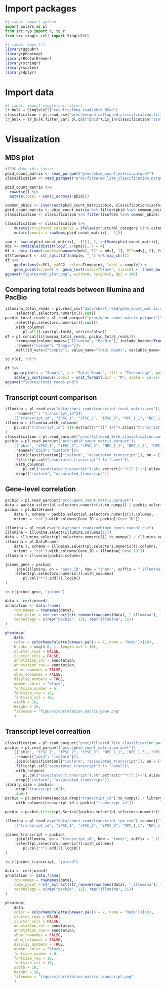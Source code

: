 # Import packages

```python
#| label: import-python
import polars as pl
from src.ryp import r, to_r
from src.single_cell import SingleCell
```

```r
#| label: import-r
library(ggpubr)
library(pheatmap)
library(RColorBrewer)
library(stringr)
library(scales)
library(dplyr)
```

# Import data

```python
#| label: import-single-cell-object
lr_bulk = SingleCell("results/long_read/pbid.h5ad")
classification = pl.read_csv("proc/merged_collapsed_classification.filtered_lite_classification.txt", separator="\t", null_values="NA")
lr_bulk = lr_bulk.filter_var( pl.col("pbid").is_in(classification["isoform"]))
```



# Visualization

## MDS plot

```r
#TODO Make this faster
pbid_count_matrix <- read_parquet("proc/pbid_count_matrix.parquet")
classification <- read_parquet("proc/filtered_lite_classification.parquet")

pbid_count_matrix %>%
  rowwise() %>%
  mutate(total = sum(c_across(-pbid)))

common_pbids <- intersect(pbid_count_matrix$pbid, classification$isoform)
pbid_count_matrix <- pbid_count_matrix %>% filter(pbid %in% common_pbids)
classification <- classification %>% filter(isoform %in% common_pbids)

classification <- classification %>% 
    mutate(structural_category2 = ifelse(structural_category %in% categories_to_show, structural_category, "Other")) %>%     
    mutate(counts = rowSums(pbid_count_matrix[, -1]))

cpm <- sweep(pbid_count_matrix[, -(1)], 2, colSums(pbid_count_matrix[, -1]), `/`) * 1000000
mds <- cmdscale(dist(t(log2(.1+cpm))), k = 4)
df <- data.frame(sample=rownames(mds), PC1 = mds[, 1], PC2=mds[, 2], PC3=mds[, 3], PC4=mds[, 4])
df$Timepoint <- str_split(df$sample, "_") %>% map_chr(1)
df %>% 
    ggplot(aes(x=PC1, y=PC2, color=Timepoint, label = sample)) +
    geom_point(size=4) +  geom_text(color="black", size=2) +  theme_bw() + ggtitle("Isoform level clustering")
ggsave("figures/mds_plot.png", width=8, height=5, dpi = 300)
```

## Comparing total reads between Illumina and PacBio

```python
illumina_total_reads = pl.read_csv("data/short_read/gene_count_matrix.csv")\
    .select(pl.selectors.numeric()).sum()
pacbio_total_reads = pl.read_parquet("proc/gene_count_matrix.parquet")\
    .select(pl.selectors.numeric()).sum()\
    .with_columns(
        pl.all().cast(pl.Int64, strict=False))
df = pl.concat([illumina_total_reads, pacbio_total_reads])\
    .transpose(column_names=["Illumina", "PacBio"], include_header=True)\
    .rename({"column": "Sample"})\
    .melt(id_vars=["Sample"], value_name="Total Reads", variable_name="Technology")

to_r(df, "df")
```

```r
df %>% 
    ggbarplot(x = "Sample", y = "Total Reads", fill = "Technology", position = position_dodge(0.9), x.text.angle = 90) +
    scale_y_continuous(labels = unit_format(unit = "M", scale = 1e-6))
ggsave("figures/total_reads.png")
```

## Transcript count comparison

```python
illumina = pl.read_csv("data/short_read/transcript_count_matrix.csv")\
    .rename({"": "transcript_id"})\
    [["transcript_id", "iPSC_1", "iPSC_2", "iPSC_3", "NPC_1_1", "NPC_1_3", "NPC_2_1", "NPC_2_2", "NPC_3_1", "NPC_3_3", "CN_1_2", "CN_1_3", "CN_2_1", "CN_2_2", "CN_3_1", "CN_3_2"]]
illumina = illumina.with_columns(
    pl.col("transcript_id").str.extract(r"^([^.]+)").alias("transcript_id")
)
classification = pl.read_parquet("proc/filtered_lite_classification.parquet")
pacbio = pl.read_parquet("proc/pbid_count_matrix.parquet")\
    [["pbid", "iPSC_1", "iPSC_2", "iPSC_3", "NPC_1_1", "NPC_1_3", "NPC_2_1", "NPC_2_2", "NPC_3_1", "NPC_3_3", "CN_1_2", "CN_1_3", "CN_2_1", "CN_2_2", "CN_3_1", "CN_3_2"]]\
    .rename({"pbid": "isoform"})\
    .join(classification[["isoform", "associated_transcript"]], on = ["isoform"], how = "inner")\
    .filter(pl.col("associated_transcript") != "novel")\
    .with_columns(
        pl.col("associated_transcript").str.extract(r"^([^.]+)").alias("transcript_id"))\
    .drop(["isoform", "associated_transcript"])
```

## Gene-level correlation

```python
pacbio = pl.read_parquet("proc/gene_count_matrix.parquet")
data = pacbio.select(pl.selectors.numeric()).to_numpy() / pacbio.select(pl.selectors.numeric()).sum().to_numpy()[0] * 1000000
pacbio = pl.DataFrame(
    data.T, schema = pacbio.select(pl.selectors.numeric()).columns,
    orient = "col").with_columns(Gene_ID = pacbio["Gene_ID"])

illumina = pl.read_csv("data/short_read/combined_exons_round2.csv")
illumina = illumina.select(illumina.columns[1:])
data = illumina.select(pl.selectors.numeric()).to_numpy() / illumina.select(pl.selectors.numeric()).sum().to_numpy()[0] * 1000000
illumina = pl.DataFrame(
    data.T, schema = illumina.select(pl.selectors.numeric()).columns,
    orient = "col").with_columns(Gene_ID = illumina["Gene_ID"])
illumina = illumina[pacbio.columns]

joined_gene = pacbio\
    .join(illumina, on = "Gene_ID", how = "inner", suffix = "_illumina")\
    .select(pl.selectors.numeric()).with_columns(
        pl.col("*").add(1).log10()
)

to_r(joined_gene, "joined")
```

```r
data <- cor(joined)
annotation <- data.frame(
    row.names = rownames(data),
    time_point = str_extract(str_remove(rownames(data), "_illumina"), "^[^_]*"),
    technology = c(rep("pacbio", 15), rep("illumina", 15))
)

pheatmap(
    data,
    color = colorRampPalette(brewer.pal(n = 7, name = "Reds"))(10),
    breaks = seq(0.6, 1, length.out = 10),
    cluster_rows = FALSE,
    cluster_cols = FALSE,
    annotation_col = annotation,
    annotation_row = annotation,
    show_rownames = FALSE,
    show_colnames = FALSE,
    display_numbers = TRUE,
    number_color = "black",
    fontsize_number = 6,
    fontsize_row = 10,
    fontsize_col = 10,
    width = 10,
    height = 10,
    filename = "figures/correlation_matrix_gene.png"
    )
```

## Transcript level correaltion

```python
classification = pl.read_parquet("proc/filtered_lite_classification.parquet")
pacbio = pl.read_parquet("proc/pbid_count_matrix.parquet")\
    [["pbid", "iPSC_1", "iPSC_2", "iPSC_3", "NPC_1_1", "NPC_1_3", "NPC_2_1", "NPC_2_2", "NPC_3_1", "NPC_3_3", "CN_1_2", "CN_1_3", "CN_2_1", "CN_2_2", "CN_3_1", "CN_3_2"]]\
    .rename({"pbid": "isoform"})\
    .join(classification[["isoform", "associated_transcript"]], on = ["isoform"], how = "inner")\
    .filter(pl.col("associated_transcript") != "novel")\
    .with_columns(
        pl.col("associated_transcript").str.extract(r"^([^.]+)").alias("transcript_id"))\
    .drop(["isoform", "associated_transcript"])
library_size = pacbio\
    .drop("transcript_id")\
    .sum()
pacbio = pl.DataFrame(pacbio.drop("transcript_id").to_numpy() / library_size.to_numpy() * 1000000, schema = pacbio.drop("transcript_id").columns)\
    .with_columns(transcript_id = pacbio["transcript_id"])

pacbio = pacbio.filter(pl.Series((pacbio.select(pl.selectors.numeric()) > 0.1).sum(axis=1) > 6))

illumina = pl.read_csv("data/short_read/transcript_tpm.csv").rename({"": "transcript_id"})\
    [["transcript_id", "iPSC_1", "iPSC_2", "iPSC_3", "NPC_1_1", "NPC_1_3", "NPC_2_1", "NPC_2_2", "NPC_3_1", "NPC_3_3", "CN_1_2", "CN_1_3", "CN_2_1", "CN_2_2", "CN_3_1", "CN_3_2"]]

joined_transcript = pacbio\
    .join(illumina, on = "transcript_id", how = "inner", suffix = "_illumina")\
    .select(pl.selectors.numeric()).with_columns(
        pl.col("*").add(1).log10()
)

to_r(joined_transcript, "joined")
```

```r
data <- cor(joined)
annotation <- data.frame(
    row.names = rownames(data),
    time_point = str_extract(str_remove(rownames(data), "_illumina"), "^[^_]*"),
    technology = c(rep("pacbio", 15), rep("illumina", 15))
)

pheatmap(
    data,
    color = colorRampPalette(brewer.pal(n = 7, name = "Reds"))(10),
    cluster_rows = FALSE,
    cluster_cols = FALSE,
    annotation_col = annotation,
    annotation_row = annotation,
    show_rownames = FALSE,
    show_colnames = FALSE,
    display_numbers = TRUE,
    number_color = "black",
    fontsize_number = 6,
    fontsize_row = 10,
    fontsize_col = 10,
    width = 10,
    height = 10,
    filename = "figures/correlation_matrix_transcript.png"
    )
```